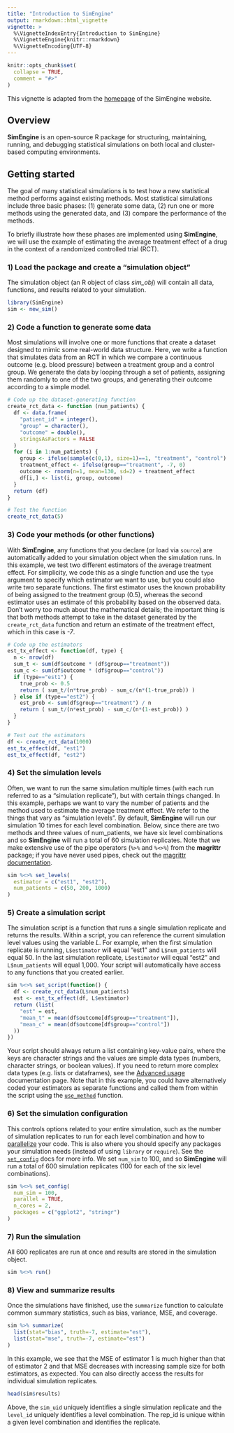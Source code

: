```yaml
---
title: "Introduction to SimEngine"
output: rmarkdown::html_vignette
vignette: >
  %\VignetteIndexEntry{Introduction to SimEngine}
  %\VignetteEngine{knitr::rmarkdown}
  %\VignetteEncoding{UTF-8}
---
```


```r
knitr::opts_chunk$set(
  collapse = TRUE,
  comment = "#>"
)
```

This vignette is adapted from the <a href="https://avi-kenny.github.io/SimEngine/">homepage</a> of the SimEngine website. 

## Overview

**SimEngine** is an open-source R package for structuring, maintaining, running, and debugging statistical simulations on both local and cluster-based computing environments.

## Getting started

The goal of many statistical simulations is to test how a new statistical method performs against existing methods. Most statistical simulations include three basic phases: (1) generate some data, (2) run one or more methods using the generated data, and (3) compare the performance of the methods. 

To briefly illustrate how these phases are implemented using **SimEngine**, we will use the example of estimating the average treatment effect of a drug in the context of a randomized controlled trial (RCT).

### 1) Load the package and create a "simulation object"

The simulation object (an R object of class *sim_obj*) will contain all data, functions, and results related to your simulation.

```r
library(SimEngine)
sim <- new_sim()
```

### 2) Code a function to generate some data

Most simulations will involve one or more functions that create a dataset designed to mimic some real-world data structure. Here, we write a function that simulates data from an RCT in which we compare a continuous outcome (e.g. blood pressure) between a treatment group and a control group. We generate the data by looping through a set of patients, assigning them randomly to one of the two groups, and generating their outcome according to a simple model.

```r
# Code up the dataset-generating function
create_rct_data <- function (num_patients) {
  df <- data.frame(
    "patient_id" = integer(),
    "group" = character(),
    "outcome" = double(),
    stringsAsFactors = FALSE
  )
  for (i in 1:num_patients) {
    group <- ifelse(sample(c(0,1), size=1)==1, "treatment", "control")
    treatment_effect <- ifelse(group=="treatment", -7, 0)
    outcome <- rnorm(n=1, mean=130, sd=2) + treatment_effect
    df[i,] <- list(i, group, outcome)
  }
  return (df)
}

# Test the function
create_rct_data(5)
```

### 3) Code your methods (or other functions)

With **SimEngine**, any functions that you declare (or load via `source`) are automatically added to your simulation object when the simulation runs. In this example, we test two different estimators of the average treatment effect. For simplicity, we code this as a single function and use the `type` argument to specify which estimator we want to use, but you could also write two separate functions. The first estimator uses the known probability of being assigned to the treatment group (0.5), whereas the second estimator uses an estimate of this probability based on the observed data. Don't worry too much about the mathematical details; the important thing is that both methods attempt to take in the dataset generated by the `create_rct_data` function and return an estimate of the treatment effect, which in this case is *-7*.

```r
# Code up the estimators
est_tx_effect <- function(df, type) {
  n <- nrow(df)
  sum_t <- sum(df$outcome * (df$group=="treatment"))
  sum_c <- sum(df$outcome * (df$group=="control"))
  if (type=="est1") {
    true_prob <- 0.5
    return ( sum_t/(n*true_prob) - sum_c/(n*(1-true_prob)) )
  } else if (type=="est2") {
    est_prob <- sum(df$group=="treatment") / n
    return ( sum_t/(n*est_prob) - sum_c/(n*(1-est_prob)) )
  }
}

# Test out the estimators
df <- create_rct_data(1000)
est_tx_effect(df, "est1")
est_tx_effect(df, "est2")
```

### 4) Set the simulation levels

Often, we want to run the same simulation multiple times (with each run referred to as a "simulation replicate"), but with certain things changed. In this example, perhaps we want to vary the number of patients and the method used to estimate the average treatment effect. We refer to the things that vary as "simulation levels". By default, **SimEngine** will run our simulation 10 times for each level combination. Below, since there are two methods and three values of num_patients, we have six level combinations and so **SimEngine** will run a total of 60 simulation replicates. Note that we make extensive use of the pipe operators (`%>%` and `%<>%`) from the **magrittr** package; if you have never used pipes, check out the <a href="https://magrittr.tidyverse.org">magrittr documentation</a>.

```r
sim %<>% set_levels(
  estimator = c("est1", "est2"),
  num_patients = c(50, 200, 1000)
)
```

### 5) Create a simulation script

The simulation script is a function that runs a single simulation replicate and returns the results. Within a script, you can reference the current simulation level values using the variable *L*. For example, when the first simulation replicate is running, `L$estimator` will equal "est1" and `L$num_patients` will equal 50. In the last simulation replicate, `L$estimator` will equal "est2" and `L$num_patients` will equal 1,000. Your script will automatically have access to any functions that you created earlier.

```r
sim %<>% set_script(function() {
  df <- create_rct_data(L$num_patients)
  est <- est_tx_effect(df, L$estimator)
  return (list(
    "est" = est,
    "mean_t" = mean(df$outcome[df$group=="treatment"]),
    "mean_c" = mean(df$outcome[df$group=="control"])
  ))
})
```

Your script should always return a list containing key-value pairs, where the keys are character strings and the values are simple data types (numbers, character strings, or boolean values). If you need to return more complex data types (e.g. lists or dataframes), see the <a href="https://avi-kenny.github.io/SimEngine/advanced-usage/">Advanced usage</a> documentation page. Note that in this example, you could have alternatively coded your estimators as separate functions and called them from within the script using the <a href="https://avi-kenny.github.io/SimEngine/function-reference/use_method/">`use_method`</a> function.

### 6) Set the simulation configuration

This controls options related to your entire simulation, such as the number of simulation replicates to run for each level combination and how to <a href="https://avi-kenny.github.io/SimEngine/parallelization/">parallelize</a> your code. This is also where you should specify any packages your simulation needs (instead of using `library` or `require`). See the <a href="https://avi-kenny.github.io/SimEngine/function-reference/set_config/">`set_config`</a> docs for more info. We set `num_sim` to 100, and so **SimEngine** will run a total of 600 simulation replicates (100 for each of the six level combinations).

```r
sim %<>% set_config(
  num_sim = 100,
  parallel = TRUE,
  n_cores = 2,
  packages = c("ggplot2", "stringr")
)
```

### 7) Run the simulation

All 600 replicates are run at once and results are stored in the simulation object.

```r
sim %<>% run()
```

### 8) View and summarize results

Once the simulations have finished, use the `summarize` function to calculate common summary statistics, such as bias, variance, MSE, and coverage.

```r
sim %>% summarize(
  list(stat="bias", truth=-7, estimate="est"),
  list(stat="mse", truth=-7, estimate="est")
)
```

In this example, we see that the MSE of estimator 1 is much higher than that of estimator 2 and that MSE decreases with increasing sample size for both estimators, as expected. You can also directly access the results for individual simulation replicates.

```r
head(sim$results)
```

Above, the `sim_uid` uniquely identifies a single simulation replicate and the `level_id` uniquely identifies a level combination. The rep_id is unique within a given level combination and identifies the replicate.
